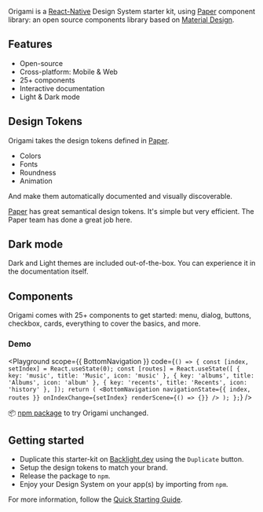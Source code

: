 

Origami is a [React-Native](https://reactnative.dev) Design System starter kit, using [Paper](https://reactnativepaper.com) component library: an open source components library based on [Material Design](https://material.io/design).

## Features

- Open-source
- Cross-platform: Mobile & Web
- 25+ components
- Interactive documentation
- Light & Dark mode

## Design Tokens

Origami takes the design tokens defined in [Paper](https://reactnativepaper.com).

- Colors
- Fonts
- Roundness
- Animation

And make them automatically documented and visually discoverable.

<ThemeColorsShowcase />

[Paper](https://reactnativepaper.com) has great semantical design tokens. It's simple but very efficient. The Paper team has done a great job here.

## Dark mode

Dark and Light themes are included out-of-the-box. You can experience it in the documentation itself.

## Components

Origami comes with 25+ components to get started: menu, dialog, buttons, checkbox, cards, everything to cover the basics, and more.

### Demo

<Playground
  scope={{ BottomNavigation }}
  code={`
() => {
  const [index, setIndex] = React.useState(0);
  const [routes] = React.useState([
    { key: 'music', title: 'Music', icon: 'music' },
    { key: 'albums', title: 'Albums', icon: 'album' },
    { key: 'recents', title: 'Recents', icon: 'history' },
  ]);
  return (
      <BottomNavigation
        navigationState={{ index, routes }}
        onIndexChange={setIndex}
        renderScene={() => {}}
      />
  );
};
`}
/>

📦 [npm package](https://www.npmjs.org/@divriots/starter-origami) to try Origami unchanged.

## Getting started

- Duplicate this starter-kit on [Backlight.dev](https://backlight.dev) using the `Duplicate` button.
- Setup the design tokens to match your brand.
- Release the package to `npm`.
- Enjoy your Design System on your app(s) by importing from `npm`.

For more information, follow the [Quick Starting Guide](https://backlight.dev/docs/getting-started).
